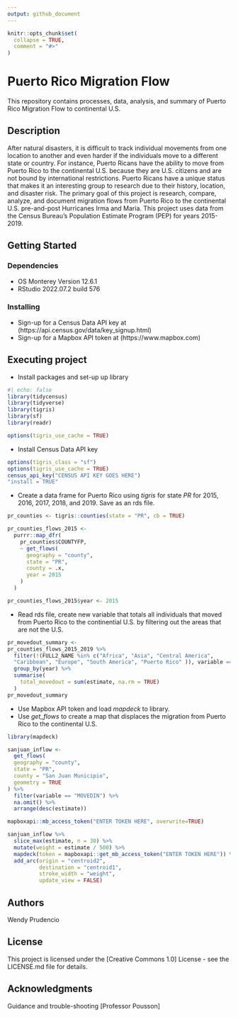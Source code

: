 ```yaml
---
output: github_document
---
```


```r
knitr::opts_chunk$set(
  collapse = TRUE,
  comment = "#>"
)
```

# Puerto Rico Migration Flow 

This repository contains processes, data, analysis, and summary of Puerto Rico
Migration Flow to continental U.S.

<!-- badges: start -->

<!-- badges: end -->

## Description

After natural disasters, it is difficult to track individual movements from one location to another and even harder if the individuals move to a different state or country. For instance, Puerto Ricans have the ability to move from Puerto Rico to the continental U.S. because they are U.S. citizens and are not bound by international restrictions. Puerto Ricans have a unique status that makes it an interesting group to research due to their history, location, and disaster risk. The primary goal of this project is research, compare, analyze, and document migration flows from Puerto Rico to the continental U.S. pre-and-post Hurricanes Irma and Maria. This project uses data from the Census Bureau's Population Estimate Program (PEP) for years 2015-2019.

## Getting Started

### Dependencies

- OS Monterey Version 12.6.1 
- RStudio 2022.07.2 build 576

### Installing

- Sign-up for a Census Data API key at (https://api.census.gov/data/key_signup.html)
- Sign-up for a Mapbox API token at (https://www.mapbox.com)

## Executing project

- Install packages and set-up up library

```r
#| echo: false
library(tidycensus)
library(tidyverse)
library(tigris)
library(sf)
library(readr)

options(tigris_use_cache = TRUE)
```

- Install Census Data API key
```r
options(tigris_class = "sf")
options(tigris_use_cache = TRUE)
census_api_key("CENSUS API KEY GOES HERE")
"install = TRUE"
```

- Create a data frame for Puerto Rico using _tigris_ for state _PR_ for 2015, 2016, 2017, 2018, and 2019. Save as an rds file.

```r
pr_counties <- tigris::counties(state = "PR", cb = TRUE)

pr_counties_flows_2015 <-
  purrr::map_dfr(
    pr_counties$COUNTYFP,
    ~ get_flows(
      geography = "county",
      state = "PR",
      county = .x,
      year = 2015
    )
  )

pr_counties_flows_2015$year <- 2015
```

- Read rds file, create new variable that totals all individuals that moved from Puerto Rico to the continential U.S. by filtering out the areas that are not the U.S.

```r
pr_movedout_summary <-
pr_counties_flows_2015_2019 %>%
  filter(!(FULL2_NAME %in% c("Africa", "Asia", "Central America", 
  "Caribbean", "Europe", "South America", "Puerto Rico" )), variable == "MOVEDOUT") %>% 
  group_by(year) %>%
  summarise(
    total_movedout = sum(estimate, na.rm = TRUE)
  )
pr_movedout_summary
```

- Use Mapbox API token and load _mapdeck_ to library. 
- Use _get_flows_ to create a map that displaces the migration from Puerto Rico to the continental U.S.

```r
library(mapdeck)

sanjuan_inflow <-
  get_flows(
  geography = "county",
  state = "PR",
  county = "San Juan Municipio",
  geometry = TRUE
) %>%
  filter(variable == "MOVEDIN") %>%
  na.omit() %>%
  arrange(desc(estimate))

mapboxapi::mb_access_token("ENTER TOKEN HERE", overwrite=TRUE)

sanjuan_inflow %>%
  slice_max(estimate, n = 30) %>%
  mutate(weight = estimate / 500) %>%
  mapdeck(token = mapboxapi::get_mb_access_token("ENTER TOKEN HERE")) %>%
  add_arc(origin = "centroid2",
          destination = "centroid1",
          stroke_width = "weight",
          update_view = FALSE) 
```


## Authors

Wendy Prudencio

## License

This project is licensed under the [Creative Commons 1.0] License - see the LICENSE.md file for details.


## Acknowledgments

Guidance and trouble-shooting
[Professor Pousson]